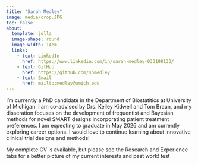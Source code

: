 ```yaml
---
title: "Sarah Medley"
image: media/crop.JPG
toc: false
about:
  template: jolla
  image-shape: round
  image-width: 14em
  links:
    - text: LinkedIn
      href: https://www.linkedin.com/in/sarah-medley-033198133/
    - text: GitHub
      href: https://github.com/snmedley
    - text: Email
      href: mailto:medley@umich.edu
---
```


I'm currently a PhD candidate in the Department of Biostatitics at University of Michigan. I am co-advised by Drs. Kelley Kidwell and Tom Braun, and my disseration focuses on the development of frequentist and Bayesian methods for novel SMART designs incorporating patient treatment preferences. I am expecting to graduate in May 2026 and am currently exploring career options. I would love to continue learning about innovative clinical trial designs and methods!

My complete CV is available, but please see the Research and Experience tabs for a better picture of my current interests and past work!
test
